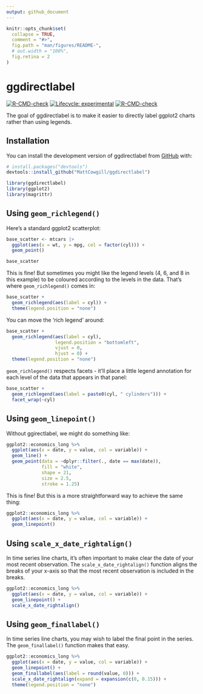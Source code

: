 ```yaml
---
output: github_document
---
```


<!-- README.md is generated from README.Rmd. Please edit that file -->

```r
knitr::opts_chunk$set(
  collapse = TRUE,
  comment = "#>",
  fig.path = "man/figures/README-",
  # out.width = "100%",
  fig.retina = 2
)
```

# ggdirectlabel

<!-- badges: start -->
[![R-CMD-check](https://github.com/MattCowgill/ggdirectlabel/workflows/R-CMD-check/badge.svg)](https://github.com/MattCowgill/ggdirectlabel/actions)
[![Lifecycle: experimental](https://img.shields.io/badge/lifecycle-experimental-orange.svg)](https://lifecycle.r-lib.org/articles/stages.html#experimental)
[![R-CMD-check](https://github.com/MattCowgill/ggdirectlabel/actions/workflows/R-CMD-check.yaml/badge.svg)](https://github.com/MattCowgill/ggdirectlabel/actions/workflows/R-CMD-check.yaml)
<!-- badges: end -->

The goal of ggdirectlabel is to make it easier to directly label ggplot2 charts rather than using legends.

## Installation

You can install the development version of ggdirectlabel from [GitHub](https://github.com/) with:

``` r
# install.packages("devtools")
devtools::install_github("MattCowgill/ggdirectlabel")
```

```r
library(ggdirectlabel)
library(ggplot2)
library(magrittr)
```

## Using `geom_richlegend()`
Here's a standard ggplot2 scatterplot:
```r
base_scatter <- mtcars |> 
  ggplot(aes(x = wt, y = mpg, col = factor(cyl))) +
  geom_point()

base_scatter
```

This is fine! But sometimes you might like the legend levels (4, 6, and 8 in this example) to be coloured according to the levels in the data. That's where `geom_richlegend()` comes in:
```r
base_scatter +
  geom_richlegend(aes(label = cyl)) +
  theme(legend.position = "none")
```

You can move the 'rich legend' around:
```r
base_scatter +
  geom_richlegend(aes(label = cyl),
                  legend.position = "bottomleft",
                  vjust = 0,
                  hjust = 0) +
  theme(legend.position = "none")
```

`geom_richlegend()` respects facets - it'll place a little legend annotation for each level of the data that appears in that panel:

```r
base_scatter +
  geom_richlegend(aes(label = paste0(cyl, " cylinders"))) +
  facet_wrap(~cyl)
```


## Using `geom_linepoint()`

Without ggirectlabel, we might do something like:

```r

ggplot2::economics_long %>%
  ggplot(aes(x = date, y = value, col = variable)) +
  geom_line() +
  geom_point(data = ~dplyr::filter(., date == max(date)),
             fill = "white",
             shape = 21,
             size = 2.5,
             stroke = 1.25)
```

This is fine! But this is a more straightforward way to achieve the same thing:

```r
ggplot2::economics_long %>%
  ggplot(aes(x = date, y = value, col = variable)) +
  geom_linepoint()
```

## Using `scale_x_date_rightalign()`

In time series line charts, it's often important to make clear the date of 
your most recent observation. The `scale_x_date_rightalign()` function aligns
the breaks of your x-axis so that the most recent observation is included in 
the breaks.

```r
ggplot2::economics_long %>%
  ggplot(aes(x = date, y = value, col = variable)) +
  geom_linepoint() +
  scale_x_date_rightalign()
```

## Using `geom_finallabel()`

In time series line charts, you may wish to label the final point in the series. The `geom_finallabel()` function makes that easy. 

```r
ggplot2::economics_long %>%
  ggplot(aes(x = date, y = value, col = variable)) +
  geom_linepoint() +
  geom_finallabel(aes(label = round(value, 0))) +
  scale_x_date_rightalign(expand = expansion(c(0, 0.15))) +
  theme(legend.position = "none")
```

